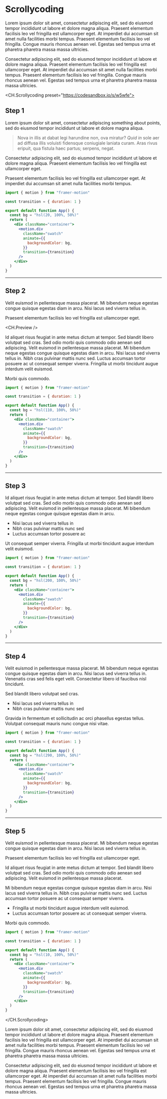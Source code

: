 # Scrollycoding

Lorem ipsum dolor sit amet, consectetur adipiscing elit, sed do eiusmod tempor incididunt ut labore et dolore magna aliqua. Praesent elementum facilisis leo vel fringilla est ullamcorper eget. At imperdiet dui accumsan sit amet nulla facilities morbi tempus. Praesent elementum facilisis leo vel fringilla. Congue mauris rhoncus aenean vel. Egestas sed tempus urna et pharetra pharetra massa massa ultricies.

Consectetur adipiscing elit, sed do eiusmod tempor incididunt ut labore et dolore magna aliqua. Praesent elementum facilisis leo vel fringilla est ullamcorper eget. At imperdiet dui accumsan sit amet nulla facilities morbi tempus. Praesent elementum facilisis leo vel fringilla. Congue mauris rhoncus aenean vel. Egestas sed tempus urna et pharetra pharetra massa massa ultricies.

<CH.Scrollycoding preset="https://codesandbox.io/s/w5wfe">

## Step 1

Lorem ipsum dolor sit amet, consectetur adipiscing something about points, sed do eiusmod tempor incididunt ut labore et dolore magna aliqua.

> Nova in illis at dabat legi harundine non, ova miratur? _Quid in_ sole aer
> ad diffusa illis voluisti fidensque coniugiale laniata curam. Aras rivus
> eripuit, qua fistula haec partus; serpens, negat.

Consectetur adipiscing elit, sed do eiusmod tempor incididunt ut labore et dolore magna aliqua. Praesent elementum facilisis leo vel fringilla est ullamcorper eget.

Praesent elementum facilisis leo vel fringilla est ullamcorper eget. At imperdiet dui accumsan sit amet nulla facilities morbi tempus.

```jsx src/App.js
import { motion } from "framer-motion"

const transition = { duration: 1 }

export default function App() {
  const bg = "hsl(20, 100%, 50%)"
  return (
    <div className="container">
      <motion.div
        className="swatch"
        animate={{
          backgroundColor: bg,
        }}
        transition={transition}
      />
    </div>
  )
}
```

---

## Step 2

Velit euismod in pellentesque massa placerat. Mi bibendum neque egestas congue quisque egestas diam in arcu. Nisi lacus sed viverra tellus in.

Praesent elementum facilisis leo vel fringilla est ullamcorper eget.

<CH.Preview />

Id aliquet risus feugiat in ante metus dictum at tempor. Sed blandit libero volutpat sed cras. Sed odio morbi quis commodo odio aenean sed adipiscing. Velit euismod in pellentesque massa placerat. Mi bibendum neque egestas congue quisque egestas diam in arcu. Nisi lacus sed viverra tellus in. Nibh cras pulvinar mattis nunc sed. Luctus accumsan tortor posuere ac ut consequat semper viverra. Fringilla ut morbi tincidunt augue interdum velit euismod.

Morbi quis commodo.

```jsx src/App.js focus=1,6,9:15
import { motion } from "framer-motion"

const transition = { duration: 1 }

export default function App() {
  const bg = "hsl(110, 100%, 50%)"
  return (
    <div className="container">
      <motion.div
        className="swatch"
        animate={{
          backgroundColor: bg,
        }}
        transition={transition}
      />
    </div>
  )
}
```

---

## Step 3

Id aliquet risus feugiat in ante metus dictum at tempor. Sed blandit libero volutpat sed cras. Sed odio morbi quis commodo odio aenean sed adipiscing. Velit euismod in pellentesque massa placerat. Mi bibendum neque egestas congue quisque egestas diam in arcu.

- Nisi lacus sed viverra tellus in
- Nibh cras pulvinar mattis nunc sed
- Luctus accumsan tortor posuere ac

Ut consequat semper viverra. Fringilla ut morbi tincidunt augue interdum velit euismod.

```jsx src/App.js focus=1,6,9:15
import { motion } from "framer-motion"

const transition = { duration: 1 }

export default function App() {
  const bg = "hsl(200, 100%, 50%)"
  return (
    <div className="container">
      <motion.div
        className="swatch"
        animate={{
          backgroundColor: bg,
        }}
        transition={transition}
      />
    </div>
  )
}
```

---

## Step 4

Velit euismod in pellentesque massa placerat. Mi bibendum neque egestas congue quisque egestas diam in arcu. Nisi lacus sed viverra tellus in. Venenatis cras sed felis eget velit. Consectetur libero id faucibus nisl tincidunt.

Sed blandit libero volutpat sed cras.

- Nisi lacus sed viverra tellus in
- Nibh cras pulvinar mattis nunc sed

Gravida in fermentum et sollicitudin ac orci phasellus egestas tellus. Volutpat consequat mauris nunc congue nisi vitae.

```jsx src/App.js focus=1,6,9:15
import { motion } from "framer-motion"

const transition = { duration: 1 }

export default function App() {
  const bg = "hsl(290, 100%, 50%)"
  return (
    <div className="container">
      <motion.div
        className="swatch"
        animate={{
          backgroundColor: bg,
        }}
        transition={transition}
      />
    </div>
  )
}
```

---

## Step 5

Velit euismod in pellentesque massa placerat. Mi bibendum neque egestas congue quisque egestas diam in arcu. Nisi lacus sed viverra tellus in.

Praesent elementum facilisis leo vel fringilla est ullamcorper eget.

Id aliquet risus feugiat in ante metus dictum at tempor. Sed blandit libero volutpat sed cras. Sed odio morbi quis commodo odio aenean sed adipiscing. Velit euismod in pellentesque massa placerat.

Mi bibendum neque egestas congue quisque egestas diam in arcu. Nisi lacus sed viverra tellus in. Nibh cras pulvinar mattis nunc sed. Luctus accumsan tortor posuere ac ut consequat semper viverra.

- Fringilla ut morbi tincidunt augue interdum velit euismod.
- Luctus accumsan tortor posuere ac ut consequat semper viverra.

Morbi quis commodo.

```jsx src/App.js focus=1,6,9:15
import { motion } from "framer-motion"

const transition = { duration: 1 }

export default function App() {
  const bg = "hsl(10, 100%, 50%)"
  return (
    <div className="container">
      <motion.div
        className="swatch"
        animate={{
          backgroundColor: bg,
        }}
        transition={transition}
      />
    </div>
  )
}
```

</CH.Scrollycoding>

Lorem ipsum dolor sit amet, consectetur adipiscing elit, sed do eiusmod tempor incididunt ut labore et dolore magna aliqua. Praesent elementum facilisis leo vel fringilla est ullamcorper eget. At imperdiet dui accumsan sit amet nulla facilities morbi tempus. Praesent elementum facilisis leo vel fringilla. Congue mauris rhoncus aenean vel. Egestas sed tempus urna et pharetra pharetra massa massa ultricies.

Consectetur adipiscing elit, sed do eiusmod tempor incididunt ut labore et dolore magna aliqua. Praesent elementum facilisis leo vel fringilla est ullamcorper eget. At imperdiet dui accumsan sit amet nulla facilities morbi tempus. Praesent elementum facilisis leo vel fringilla. Congue mauris rhoncus aenean vel. Egestas sed tempus urna et pharetra pharetra massa massa ultricies.
